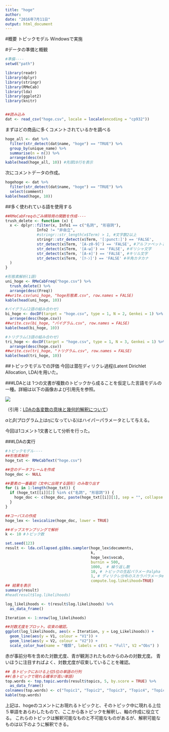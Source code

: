 ---
title: "hoge"
author: 
date: "2016年7月11日"
output: html_document
---

#概要
トピックモデル
Windowsで実施

#データの準備と概観
```{r warning=FALSE}
#準備----
setwd("path")

library(readr)
library(dplyr)
library(stringr)
library(RMeCab)
library(lda)
library(ggplot2)
library(knitr)


##読み込み
dat <- read_csv("hoge.csv", locale = locale(encoding = "cp932"))
```

まずはどの商品に多くコメントされているかを調べる
```{r}
hoge_all <- dat %>%
  filter(str_detect(dat$name, "hoge") == "TRUE") %>%
  group_by(unique_name) %>%
  summarise(n = n()) %>%
  arrange(desc(n))
kable(head(hoge_all, 10)) #先頭10行を表示
```

次にコメントデータの作成。
```{r}
hogehoge <- dat %>%
  filter(str_detect(dat$name, "hoge") == "TRUE") %>%
  select(comment)
kable(head(hoge, 10))
```


##多く使われている語を使用する
```{r}
##RMeCabFreqのごみ掃除用の関数を作成----
trush_delete <- function (x) {
  x <- dplyr::filter(x, Info1 == c("名詞", "形容詞"), 
              Info2 != "非自立",
              #stringr::str_length(x$Term) > 1, #文字数2以上
              stringr::str_detect(x$Term, '[:punct:]') == 'FALSE', 
              str_detect(x$Term, '[A-z0-9]') == 'FALSE', #アルファベットと数字
              str_detect(x$Term, '[Α-ω]') == 'FALSE', #ギリシャ文字
              str_detect(x$Term, '[А-я]') == 'FALSE', #キリル文字
              str_detect(x$Term, '[ｦ-ﾝ]') == 'FALSE' #半角カタカナ
  )
}

#形態素解析(1語)
uni_hoge <- RMeCabFreq("hoge.csv") %>%
  trush_delete() %>%
  arrange(desc(Freq))
##write.csv(uni_hoge, "hoge形態素.csv", row.names = FALSE)
kable(head(uni_hoge, 10))

#バイグラム(2語の組み合わせ)
bi_hoge <- docDF(target = "hoge.csv", type = 1, N = 2, Genkei = 1) %>%
  arrange(desc(hoge.csv))
##write.csv(bi_hoge, "バイグラム.csv", row.names = FALSE)
kable(head(bi_hoge, 10))

#トリグラム(3語の組み合わせ)
tri_hoge <- docDF(target = "hoge.csv", type = 1, N = 3, Genkei = 1) %>%
  arrange(desc(hoge.csv))
##write.csv(tri_hoge, "トリグラム.csv", row.names = FALSE)
kable(head(tri_hoge, 10))
```

##トピックモデルでの評価
今回は潜在ディリクレ過程(Latent Dirichlet Allocation, LDA)を用いた。

###LDAとは
1つの文書が複数のトピックから成ることを仮定した言語モデルの一種。詳細は以下の画像および引用先を参照。

![](http://f.st-hatena.com/images/fotolife/n/ni66ling/20150504/20150504032913_original.png?1430677772)

（引用：[LDAの各変数の意味と幾何的解釈について](http://ni66ling.hatenadiary.jp/entry/2015/05/04/163958)）

$\alpha$と$\beta$(プログラム上は$\eta$になっている)はハイパーパラメータとして与える。

今回は1コメント1文書として分析を行った。

###LDAの実行
```{r}
#トピックモデル----
##形態素解析
hoge_txt <- RMeCabText("hoge.csv")

##空のデータフレームを作成
hoge_doc <- NULL

##要素の一番最初（文中に出現する語形）のみ取り出す
for (i in 1:length(hoge_txt)) {
  if (hoge_txt[[i]][2] %in% c("名詞", "形容詞")) {
    hoge_doc <- c(hoge_doc, paste(hoge_txt[[i]][1], sep = "", collapse = " "))
  }
}

##コーパスの作成
hoge_lex <- lexicalize(hoge_doc, lower = TRUE)

##ギッブスサンプリングで解析
k <- 10 #トピック数

set.seed(123)
result <- lda.collapsed.gibbs.sampler(hoge_lex$documents, 
                                      k,
                                      hoge_lex$vocab,
                                      burnin = 500,
                                      1000,  # 繰り返し数
                                      10, # トピックの生起パラメータalpha
                                      1, # ディリクレ分布のスカラパラメータeta
                                      compute.log.likelihood=TRUE)
## 結果を表示 
summary(result)
#head(result$log.likelihoods)

log_likelihoods <- t(result$log.likelihoods) %>%
  as_data_frame()

Iteration <- 1:nrow(log_likelihoods)

##対数尤度をプロット。収束の確認。
ggplot(log_likelihoods, aes(x = Iteration, y = Log_Likelihoods)) +
  geom_line(aes(y = V1, colour = "V1")) +
  geom_line(aes(y = V2, colour = "V2")) +
  scale_color_hue(name = "種類", labels = c(V1 = "Full", V2 ="Obs") )
```

赤が事前分布を含めた対数尤度、青が観測されたものからのみの対数尤度。
青いほうに注目すればよく、対数尤度が収束していることを確認。

```{r}
## 各トピックにおける上位5位の単語の行列
##(各トピックで現れる確率が高い単語)
top.words <- top.topic.words(result$topics, 5, by.score = TRUE) %>%
  as_data_frame()
colnames(top.words) <- c("Topic1", "Topic2", "Topic3", "Topic4", "Topic5", "Topic6", "Topic7", "Topic8", "Topic9", "Topic10")
kable(top.words)
```

上記は、hogeのコメントにお現れるトピックと、そのトピック中に現れる上位５単語をあらわしたもので、ここから各トピックを解釈し、軸の作成に役立てる。
これらのトピックは解釈可能なものと不可能なものがあるが、解釈可能なものは以下のように解釈できる。
